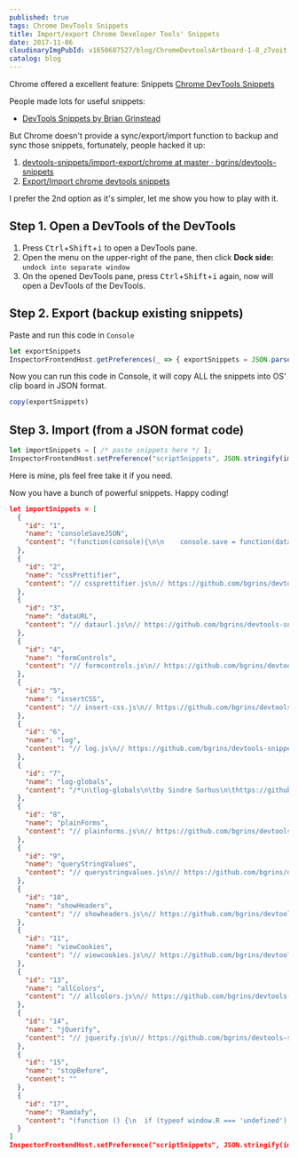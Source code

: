 ```yaml
---
published: true
tags: Chrome DevTools Snippets
title: Import/export Chrome Developer Tools' Snippets
date: 2017-11-06
cloudinaryImgPubId: v1650687527/blog/ChromeDevtoolsArtboard-1-8_z7voit
catalog: blog
---
```


Chrome offered a excellent feature: Snippets [Chrome DevTools Snippets](https://developers.google.com/web/tools/chrome-devtools/snippets)

People made lots for useful snippets:
* [DevTools Snippets by Brian Grinstead](https://bgrins.github.io/devtools-snippets/)

But Chrome doesn't provide a sync/export/import function to backup and sync those snippets, fortunately, people hacked it up: 
1. [devtools-snippets/import-export/chrome at master · bgrins/devtools-snippets](https://github.com/bgrins/devtools-snippets/tree/master/import-export/chrome)
2. [Export/Import chrome devtools snippets](https://gist.github.com/DJTB/9c177156340e3d4be8580574ecf31c06)

I prefer the 2nd option as it's simpler, let me show you how to play with it.

## Step 1. Open a DevTools of the DevTools 
1. Press <kbd>Ctrl</kbd>+<kbd>Shift</kbd>+<kbd>i</kbd> to open a DevTools pane.
2. Open the menu on the upper-right of the pane, then click **Dock side:** `undock into separate window`
3. On the opened DevTools pane, press <kbd>Ctrl</kbd>+<kbd>Shift</kbd>+<kbd>i</kbd> again, now will open a DevTools of the DevTools.

## Step 2. Export (backup existing snippets)

Paste and run this code in `Console`

```js
let exportSnippets
InspectorFrontendHost.getPreferences(_ => { exportSnippets = JSON.parse(_.scriptSnippets) })
```

Now you can run this code in Console, it will copy ALL the snippets into OS' clip board in JSON format.

```js
copy(exportSnippets)
```

## Step 3. Import (from a JSON format code)

```js
let importSnippets = [ /* paste snippets here */ ];
InspectorFrontendHost.setPreference("scriptSnippets", JSON.stringify(importSnippets));
```
Here is mine, pls feel free take it if you need. 

Now you have a bunch of powerful snippets. Happy coding!

```json
let importSnippets = [
  {
    "id": "1",
    "name": "consoleSaveJSON",
    "content": "(function(console){\n\n    console.save = function(data, filename){\n\n        if(!data) {\n            console.error('Console.save: No data')\n            return;\n        }\n\n        if(!filename) filename = 'console.json'\n\n        if(typeof data === \"object\"){\n            data = JSON.stringify(data, undefined, 4)\n        }\n\n        var blob = new Blob([data], {type: 'text/json'}),\n            e    = document.createEvent('MouseEvents'),\n            a    = document.createElement('a')\n\n        a.download = filename\n        a.href = window.URL.createObjectURL(blob)\n        a.dataset.downloadurl =  ['text/json', a.download, a.href].join(':')\n        e.initMouseEvent('click', true, false, window, 0, 0, 0, 0, 0, false, false, false, false, 0, null)\n        a.dispatchEvent(e)\n    }\n})(console)"
  },
  {
    "id": "2",
    "name": "cssPrettifier",
    "content": "// cssprettifier.js\n// https://github.com/bgrins/devtools-snippets\n// Unminify and prettify a CSS file.\n\n/*\n * cssprettifier-bookmarklet\n * Copyright (c) 2013 Addy Osmani, Sindre Sorhus\n * CSSBeautify (c) Sencha, Ariya Hidayat\n * Prism (c) Lea Verou\n * Licensed under the MIT license.\n */\n /*globals document:true*/\n(function () {\n  'use strict';\n\n  if (document.body.childNodes.length !== 1) {\n       console.log(\"CSS Prettify: This page doesn't appear to be a stylesheet.  Make sure you run this on a css file\");\n       return;\n  }\n\n  // cssbeautify\n  (function(){\"use strict\";function a(a,b){function s(a){return\" \"===a||\"\\n\"===a||\"   \"===a||\"\\r\"===a||\"\\f\"===a}function t(a){return\"'\"===a||'\"'===a}function u(a){return h>=\"a\"&&\"z\">=h||h>=\"A\"&&\"Z\">=h||h>=\"0\"&&\"9\">=h||\"-_*.:#\".indexOf(a)>=0}function v(){var a;for(a=m;a>0;a-=1)g+=c.indent}function w(){g=r(g),p?g+=\" {\":(g+=\"\\n\",v(),g+=\"{\"),\"\\n\"!==i&&(g+=\"\\n\"),m+=1}function x(){var a;m-=1,g=r(g),q&&(a=g.charAt(g.length-1),\";\"!==a&&\"{\"!==a&&(g+=\";\")),g+=\"\\n\",v(),g+=\"}\",f.push(g),g=\"\"}var c,f,h,i,j,k,l,m,n,o,r,d=0,e=a.length,g=\"\",p=!0,q=!1;for(c=arguments.length>1?b:{},c.indent===void 0&&(c.indent=\"    \"),\"string\"==typeof c.openbrace&&(p=\"end-of-line\"===c.openbrace),\"boolean\"==typeof c.autosemicolon&&(q=c.autosemicolon),r=String.prototype.trimRight?function(a){return a.trimRight()}:function(a){return a.replace(/\\s+$/,\"\")},l={Start:0,AtRule:1,Block:2,Selector:3,Ruleset:4,Property:5,Separator:6,Expression:7,URL:8},m=0,k=l.Start,o=!1,f=[],a=a.replace(/\\r\\n/g,\"\\n\");e>d;)if(h=a.charAt(d),i=a.charAt(d+1),d+=1,t(n))g+=h,h===n&&(n=null),\"\\\\\"===h&&i===n&&(g+=i,d+=1);else if(t(h))g+=h,n=h;else if(o)g+=h,\"*\"===h&&\"/\"===i&&(o=!1,g+=i,d+=1);else if(\"/\"!==h||\"*\"!==i){if(k===l.Start){if(0===f.length&&s(h)&&0===g.length)continue;if(\" \">=h||h.charCodeAt(0)>=128){k=l.Start,g+=h;continue}if(u(h)||\"[\"===h||\"@\"===h){if(j=r(g),0===j.length)f.length>0&&(g=\"\\n\\n\");else if(\"}\"===j.charAt(j.length-1)||\";\"===j.charAt(j.length-1))g=j+\"\\n\\n\";else for(;;){if(i=g.charAt(g.length-1),\" \"!==i&&9!==i.charCodeAt(0))break;g=g.substr(0,g.length-1)}g+=h,k=\"@\"===h?l.AtRule:l.Selector;continue}}if(k!==l.AtRule)if(k!==l.Block)if(k!==l.Selector)if(k!==l.Ruleset)if(k!==l.Property)if(k!==l.Separator)if(k!==l.Expression)k===l.URL&&\")\"===h&&g.charAt(\"\\\\\"!==g.length-1)?(g+=h,k=l.Expression):g+=h;else{if(\"}\"===h){x(),k=l.Start,m>0&&(k=l.Block);continue}if(\";\"===h){g=r(g),g+=\";\\n\",k=l.Ruleset;continue}if(g+=h,\"(\"===h&&\"l\"===g.charAt(g.length-2)&&\"r\"===g.charAt(g.length-3)&&\"u\"===g.charAt(g.length-4)){k=l.URL;continue}}else{if(!s(h)){g+=h,k=l.Expression;continue}t(i)&&(k=l.Expression)}else{if(\":\"===h){g=r(g),g+=\": \",k=l.Expression,s(i)&&(k=l.Separator);continue}if(\"}\"===h){x(),k=l.Start,m>0&&(k=l.Block);continue}g+=h}else{if(\"}\"===h){x(),k=l.Start,m>0&&(k=l.Block);continue}if(\"\\n\"===h){g=r(g),g+=\"\\n\";continue}if(!s(h)){g=r(g),g+=\"\\n\",v(),g+=h,k=l.Property;continue}g+=h}else{if(\"{\"===h){w(),k=l.Ruleset;continue}if(\"}\"===h){x(),k=l.Start;continue}g+=h}else{if(u(h)){if(j=r(g),0===j.length)f.length>0&&(g=\"\\n\\n\");else if(\"}\"===j.charAt(j.length-1))g=j+\"\\n\\n\";else for(;;){if(i=g.charAt(g.length-1),\" \"!==i&&9!==i.charCodeAt(0))break;g=g.substr(0,g.length-1)}v(),g+=h,k=l.Selector;continue}if(\"}\"===h){x(),k=l.Start;continue}g+=h}else{if(\";\"===h){g+=h,k=l.Start;continue}if(\"{\"===h){j=r(g),w(),k=\"@font-face\"===j?l.Ruleset:l.Block;continue}g+=h}}else o=!0,g+=h,g+=i,d+=1;return g=f.join(\"\")+g}\"undefined\"!=typeof exports?module.exports=exports=a:\"object\"==typeof window&&(window.cssbeautify=a)})();\n  // prism\n  (function(){var e=/\\blang(?:uage)?-(?!\\*)(\\w+)\\b/i,t=self.Prism={util:{type:function(e){return Object.prototype.toString.call(e).match(/\\[object (\\w+)\\]/)[1]},clone:function(e){var n=t.util.type(e);switch(n){case\"Object\":var r={};for(var i in e)e.hasOwnProperty(i)&&(r[i]=t.util.clone(e[i]));return r;case\"Array\":return e.slice()}return e}},languages:{extend:function(e,n){var r=t.util.clone(t.languages[e]);for(var i in n)r[i]=n[i];return r},insertBefore:function(e,n,r,i){i=i||t.languages;var s=i[e],o={};for(var u in s)if(s.hasOwnProperty(u)){if(u==n)for(var a in r)r.hasOwnProperty(a)&&(o[a]=r[a]);o[u]=s[u]}return i[e]=o},DFS:function(e,n){for(var r in e){n.call(e,r,e[r]);t.util.type(e)===\"Object\"&&t.languages.DFS(e[r],n)}}},highlightAll:function(e,n){var r=document.querySelectorAll('code[class*=\"language-\"], [class*=\"language-\"] code, code[class*=\"lang-\"], [class*=\"lang-\"] code');for(var i=0,s;s=r[i++];)t.highlightElement(s,e===!0,n)},highlightElement:function(r,i,s){var o,u,a=r;while(a&&!e.test(a.className))a=a.parentNode;if(a){o=(a.className.match(e)||[,\"\"])[1];u=t.languages[o]}if(!u)return;r.className=r.className.replace(e,\"\").replace(/\\s+/g,\" \")+\" language-\"+o;a=r.parentNode;/pre/i.test(a.nodeName)&&(a.className=a.className.replace(e,\"\").replace(/\\s+/g,\" \")+\" language-\"+o);var f=r.textContent;if(!f)return;f=f.replace(/&/g,\"&amp;\").replace(/</g,\"&lt;\").replace(/>/g,\"&gt;\").replace(/\\u00a0/g,\" \");var l={element:r,language:o,grammar:u,code:f};t.hooks.run(\"before-highlight\",l);if(i&&self.Worker){var c=new Worker(t.filename);c.onmessage=function(e){l.highlightedCode=n.stringify(JSON.parse(e.data));l.element.innerHTML=l.highlightedCode;s&&s.call(l.element);t.hooks.run(\"after-highlight\",l)};c.postMessage(JSON.stringify({language:l.language,code:l.code}))}else{l.highlightedCode=t.highlight(l.code,l.grammar);l.element.innerHTML=l.highlightedCode;s&&s.call(r);t.hooks.run(\"after-highlight\",l)}},highlight:function(e,r){return n.stringify(t.tokenize(e,r))},tokenize:function(e,n){var r=t.Token,i=[e],s=n.rest;if(s){for(var o in s)n[o]=s[o];delete n.rest}e:for(var o in n){if(!n.hasOwnProperty(o)||!n[o])continue;var u=n[o],a=u.inside,f=!!u.lookbehind||0;u=u.pattern||u;for(var l=0;l<i.length;l++){var c=i[l];if(i.length>e.length)break e;if(c instanceof r)continue;u.lastIndex=0;var h=u.exec(c);if(h){f&&(f=h[1].length);var p=h.index-1+f,h=h[0].slice(f),d=h.length,v=p+d,m=c.slice(0,p+1),g=c.slice(v+1),y=[l,1];m&&y.push(m);var b=new r(o,a?t.tokenize(h,a):h);y.push(b);g&&y.push(g);Array.prototype.splice.apply(i,y)}}}return i},hooks:{all:{},add:function(e,n){var r=t.hooks.all;r[e]=r[e]||[];r[e].push(n)},run:function(e,n){var r=t.hooks.all[e];if(!r||!r.length)return;for(var i=0,s;s=r[i++];)s(n)}}},n=t.Token=function(e,t){this.type=e;this.content=t};n.stringify=function(e){if(typeof e==\"string\")return e;if(Object.prototype.toString.call(e)==\"[object Array]\")return e.map(n.stringify).join(\"\");var r={type:e.type,content:n.stringify(e.content),tag:\"span\",classes:[\"token\",e.type],attributes:{}};r.type==\"comment\"&&(r.attributes.spellcheck=\"true\");t.hooks.run(\"wrap\",r);var i=\"\";for(var s in r.attributes)i+=s+'=\"'+(r.attributes[s]||\"\")+'\"';return\"<\"+r.tag+' class=\"'+r.classes.join(\" \")+'\" '+i+\">\"+r.content+\"</\"+r.tag+\">\"};if(!self.document){self.addEventListener(\"message\",function(e){var n=JSON.parse(e.data),r=n.language,i=n.code;self.postMessage(JSON.stringify(t.tokenize(i,t.languages[r])));self.close()},!1);return}var r=document.getElementsByTagName(\"script\");r=r[r.length-1];if(r){t.filename=r.src;document.addEventListener&&!r.hasAttribute(\"data-manual\")&&document.addEventListener(\"DOMContentLoaded\",t.highlightAll)}})();;\n  Prism.languages.css={comment:/\\/\\*[\\w\\W]*?\\*\\//g,atrule:/@[\\w-]+?(\\s+[^;{]+)?(?=\\s*{|\\s*;)/gi,url:/url\\(([\"']?).*?\\1\\)/gi,selector:/[^\\{\\}\\s][^\\{\\}]*(?=\\s*\\{)/g,property:/(\\b|\\B)[a-z-]+(?=\\s*:)/ig,string:/(\"|')(\\\\?.)*?\\1/g,important:/\\B!important\\b/gi,ignore:/&(lt|gt|amp);/gi,punctuation:/[\\{\\};:]/g};Prism.languages.markup&&Prism.languages.insertBefore(\"markup\",\"tag\",{style:{pattern:/(&lt;|<)style[\\w\\W]*?(>|&gt;)[\\w\\W]*?(&lt;|<)\\/style(>|&gt;)/ig,inside:{tag:{pattern:/(&lt;|<)style[\\w\\W]*?(>|&gt;)|(&lt;|<)\\/style(>|&gt;)/ig,inside:Prism.languages.markup.tag.inside},rest:Prism.languages.css}}});\n\n  var prismStyle = document.createElement('style');\n  var beautified = cssbeautify(document.body.textContent, {autosemicolon: true});\n  var highlighted = Prism.highlight(beautified, Prism.languages.css);\n\n  prismStyle.textContent = 'code[class*=\"language-\"],pre[class*=\"language-\"]{color:black;text-shadow:0 1px white;font-family:Consolas,Monaco,\\'Andale Mono\\',monospace;direction:ltr;text-align:left;white-space:pre;word-spacing:normal;-moz-tab-size:4;-o-tab-size:4;tab-size:4;-webkit-hyphens:none;-moz-hyphens:none;-ms-hyphens:none;hyphens:none;}@media print{code[class*=\"language-\"],pre[class*=\"language-\"]{text-shadow:none;}}pre[class*=\"language-\"]{padding:1em;margin:.5em 0;overflow:auto;}:not(pre) > code[class*=\"language-\"],pre[class*=\"language-\"]{background:#f5f2f0;}:not(pre) > code[class*=\"language-\"]{padding:.1em;border-radius:.3em;}.token.comment,.token.prolog,.token.doctype,.token.cdata{color:slategray;}.token.punctuation{color:#999;}.namespace{opacity:.7;}.token.property,.token.tag,.token.boolean,.token.number{color:#905;}.token.selector,.token.attr-name,.token.string{color:#690;}.token.operator,.token.entity,.token.url,.language-css .token.string,.style .token.string{color:#a67f59;background:hsla(0,0%,100%,.5);}.token.atrule,.token.attr-value,.token.keyword{color:#07a;}.token.regex,.token.important{color:#e90;}.token.important{font-weight:bold;}.token.entity{cursor:help;}';\n\n  document.head.innerHTML = '';\n  document.head.appendChild(prismStyle);\n  document.body.innerHTML = '<code><pre>' + highlighted + '</pre></code>';\n\n})();"
  },
  {
    "id": "3",
    "name": "dataURL",
    "content": "// dataurl.js\n// https://github.com/bgrins/devtools-snippets\n// Print out data URLs for all images / canvases on the page.\n\n(function() {\n\n  console.group(\"Data URLs\");\n\n  [].forEach.call(document.querySelectorAll(\"img\"), function(i) {\n    var c = document.createElement(\"canvas\");\n    var ctx = c.getContext(\"2d\");\n    c.width = i.width;\n    c.height = i.height;\n\n    try {\n      ctx.drawImage(i, 0, 0);\n      console.log(i, c.toDataURL());\n    }\n    catch(e) {\n      console.log(i, \"No Permission - try opening this image in a new tab and running the snippet again?\", i.src);\n    }\n  });\n\n  [].forEach.call(document.querySelectorAll(\"canvas\"), function(c) {\n    try {\n      console.log(c, c.toDataURL());\n    }\n    catch(e) {\n      console.log(c, \"No Permission\");\n    }\n  });\n\n  console.groupEnd(\"Data URLs\");\n\n})();"
  },
  {
    "id": "4",
    "name": "formControls",
    "content": "// formcontrols.js\n// https://github.com/bgrins/devtools-snippets\n// Print out forms and their controls\n\n(function() {\n\n  var forms = document.querySelectorAll(\"form\");\n\n  for (var i = 0, len = forms.length; i < len; i++) {\n    var tab = [ ];\n\n    console.group(\"HTMLForm quot;\" + forms[i].name + \"quot;: \" + forms[i].action);\n    console.log(\"Element:\", forms[i], \"\\nName:    \"+forms[i].name+\"\\nMethod:  \"+forms[i].method.toUpperCase()+\"\\nAction:  \"+forms[i].action || \"null\");\n\n    [\"input\", \"textarea\", \"select\"].forEach(function (control) {\n      [].forEach.call(forms[i].querySelectorAll(control), function (node) {\n        tab.push({\n          \"Element\": node,\n          \"Type\": node.type,\n          \"Name\": node.name,\n          \"Value\": node.value,\n          \"Pretty Value\": (isNaN(node.value) || node.value === \"\" ? node.value : parseFloat(node.value))\n        });\n      });\n    });\n\n    console.table(tab);\n    console.groupEnd();\n  }\n})();"
  },
  {
    "id": "5",
    "name": "insertCSS",
    "content": "// insert-css.js\n// https://github.com/bgrins/devtools-snippets\n// Injects a snippet of CSS into the current page.\n\nfunction insertCss(code) {\n  var style = document.createElement('style');\n  style.type = 'text/css';\n\n  if (style.styleSheet) {  // IE\n    style.styleSheet.cssText = code;\n  } else { // Other browsers\n    style.innerHTML = code;\n  }\n  document.getElementsByTagName(\"head\")[0].appendChild( style );\n}\n\n// Feel free to extend this snippet with your favorite CSS snippets.\n// Here's an example which makes the current page high contrast.\n// Notice the trailing backslashes, used to define multiline strings.\nfunction insertCssHighContrast() {\n  var css = '\\\n    * { background: white ! important; color: black !important } \\\n    :link, :link * { color: #0000EE !important } \\\n    :visited, :visited * { color: #551A8B !important } \\\n  ';\n    insertCss(css);\n}"
  },
  {
    "id": "6",
    "name": "log",
    "content": "// log.js\n// https://github.com/bgrins/devtools-snippets\n// Adds a `log` function to window object.\n// http://www.briangrinstead.com/blog/console-log-helper-function\n \n(function() {\n \n  window.log = Function.prototype.bind.call(console.log, console);\n \n})();"
  },
  {
    "id": "7",
    "name": "log-globals",
    "content": "/*\n\tlog-globals\n\tby Sindre Sorhus\n\thttps://github.com/sindresorhus/log-globals\n\tMIT License\n*/\n(function () {\n\t'use strict';\n\n\tfunction getIframe() {\n\t\tvar el = document.createElement('iframe');\n\t\tel.style.display = 'none';\n\t\tdocument.body.appendChild(el);\n\t\tvar win = el.contentWindow;\n\t\tdocument.body.removeChild(el);\n\t\treturn win;\n\t}\n\n\tfunction detectGlobals() {\n\t\tvar iframe = getIframe();\n\t\tvar ret = Object.create(null);\n\n\t\tfor (var prop in window) {\n\t\t\tif (!(prop in iframe)) {\n\t\t\t\tret[prop] = window[prop];\n\t\t\t}\n\t\t}\n\n\t\treturn ret;\n\t}\n\n\tconsole.log(detectGlobals());\n})();"
  },
  {
    "id": "8",
    "name": "plainForms",
    "content": "// plainforms.js\n// https://github.com/bgrins/devtools-snippets\n// Remove HTML5 form features (validations and special input types).\n//HTML5 Forms are great, but sometimes you don’t want the browser to validate \n//or present special controls for them. For instance, if you want to test server-side \n//validation of some fields, you do not want the browser to prevent invalid data for \n//that field type. This snippet finds all of the HTML5 input elements, sets their type \n//attributes to “text” (and keeps any values that were set), and removes any validations \n//enforced by the browser. Implementation by stroebjo.\n(function () {\n\n  ['maxlength', 'required', 'min', 'max', 'pattern', 'step' ].forEach(function (attr) {\n    [].forEach.call(document.querySelectorAll(\"[\" + attr + \"]\"), function (node) {\n      node.removeAttribute(attr);\n    });\n  });\n\n  ['tel', 'url', 'email', 'datetime', 'date', 'month', 'week', 'time', 'datetime-local', 'number', 'range', 'color'].forEach(function (type) {\n    [].forEach.call(document.querySelectorAll(\"input[type=\" + type + \"]\"), function (node) {\n      node.setAttribute('type', 'text');\n    });\n  });\n\n  console.info(\"All HTML5 form validations have been removed.\");\n})();"
  },
  {
    "id": "9",
    "name": "queryStringValues",
    "content": "// querystringvalues.js\n// https://github.com/bgrins/devtools-snippets\n// Print out key/value pairs from querystring.\n \n(function() {\n \n  var url = location;\n  var querystring = location.search.slice(1);\n  var tab = querystring.split(\"&\").map(function(qs) {\n    return { \"Key\": qs.split(\"=\")[0], \"Value\": qs.split(\"=\")[1], \"Pretty Value\": decodeURIComponent(qs.split(\"=\")[1]).replace(/\\+/g,\" \") }\n  });\n \n  console.group(\"Querystring Values\");\n  console.log(\"URL: \"+url+\"\\nQS:  \"+querystring);\n  console.table(tab);\n  console.groupEnd(\"Querystring Values\");\n \n})();"
  },
  {
    "id": "10",
    "name": "showHeaders",
    "content": "// showheaders.js\n// https://github.com/bgrins/devtools-snippets\n// Print out response headers for current URL.\n \n(function() {\n \n  var request=new XMLHttpRequest();\n  request.open('HEAD',window.location,true);\n   \n  request.onload = request.onerror = function () {\n    var headers = request.getAllResponseHeaders();\n    var tab = headers.split(\"\\n\").map(function(h) {\n      return { \"Key\": h.split(\": \")[0], \"Value\": h.split(\": \")[1] }\n    }).filter(function(h) { return h.Value !== undefined; });\n \n    console.group(\"Request Headers\");\n    console.log(headers);\n    console.table(tab);\n    console.groupEnd(\"Request Headers\");\n  };\n   \n  request.send(null);\n \n})();"
  },
  {
    "id": "11",
    "name": "viewCookies",
    "content": "// viewcookies.js\n// https://github.com/bgrins/devtools-snippets\n// Shows all cookies stored in document.cookies in a console.table\n \n(function() {\n  'use strict';\n \n  window.viewCookies = function() {\n    if (document.cookie) {\n      const cookies = document.cookie\n        .split(/; ?/)\n        .map(s => {\n          const [ , key, value ] = s.match(/^(.*?)=(.*)$/);\n          return {\n            key,\n            value: decodeURIComponent(value)\n          };\n        });\n \n      console.table(cookies);\n    }\n    else {\n      console.warn('document.cookie is empty!');\n    }\n  };\n})();\n \nwindow.viewCookies();"
  },
  {
    "id": "13",
    "name": "allColors",
    "content": "// allcolors.js\n// https://github.com/bgrins/devtools-snippets\n// Print out CSS colors used in elements on the page.\n \n(function () {\n  // Should include colors from elements that have a border color but have a zero width?\n  var includeBorderColorsWithZeroWidth = false;\n \n  var allColors = {};\n  var props = [\"background-color\", \"color\", \"border-top-color\", \"border-right-color\", \"border-bottom-color\", \"border-left-color\"];\n  var skipColors = {\n    \"rgb(0, 0, 0)\": 1,\n    \"rgba(0, 0, 0, 0)\": 1,\n    \"rgb(255, 255, 255)\": 1\n  };\n \n  [].forEach.call(document.querySelectorAll(\"*\"), function (node) {\n    var nodeColors = {};\n    props.forEach(function (prop) {\n      var color = window.getComputedStyle(node, null).getPropertyValue(prop),\n        thisIsABorderProperty = (prop.indexOf(\"border\") != -1),\n        notBorderZero = thisIsABorderProperty ? window.getComputedStyle(node, null).getPropertyValue(prop.replace(\"color\", \"width\")) !== \"0px\" : true,\n        colorConditionsMet;\n \n      if (includeBorderColorsWithZeroWidth) {\n        colorConditionsMet = color && !skipColors[color];\n      } else {\n        colorConditionsMet = color && !skipColors[color] && notBorderZero;\n      }\n \n      if (colorConditionsMet) {\n        if (!allColors[color]) {\n          allColors[color] = {\n            count: 0,\n            nodes: []\n          };\n        }\n \n        if (!nodeColors[color]) {\n          allColors[color].count++;\n          allColors[color].nodes.push(node);\n        }\n \n        nodeColors[color] = true;\n      }\n    });\n  });\n \n  function rgbTextToRgbArray(rgbText) {\n    return rgbText.replace(/\\s/g, \"\").match(/\\d+,\\d+,\\d+/)[0].split(\",\").map(function(num) {\n      return parseInt(num, 10);\n    });\n  }\n \n  function componentToHex(c) {\n    var hex = c.toString(16);\n    return hex.length == 1 ? \"0\" + hex : hex;\n  }\n \n  function rgbToHex(rgbArray) {\n    var r = rgbArray[0],\n      g = rgbArray[1],\n      b = rgbArray[2];\n    return \"#\" + componentToHex(r) + componentToHex(g) + componentToHex(b);\n  }\n \n  var allColorsSorted = [];\n  for (var i in allColors) {\n    var rgbArray = rgbTextToRgbArray(i);\n    var hexValue = rgbToHex(rgbArray);\n \n    allColorsSorted.push({\n      key: i,\n      value: allColors[i],\n      hexValue: hexValue\n    });\n  }\n \n  allColorsSorted = allColorsSorted.sort(function (a, b) {\n    return b.value.count - a.value.count;\n  });\n \n  var nameStyle = \"font-weight:normal;\";\n  var countStyle = \"font-weight:bold;\";\n  function colorStyle(color) {\n    return \"background:\" + color + \";color:\" + color + \";border:1px solid #333;\";\n  };\n \n  console.group(\"Total colors used in elements on the page: \" + window.location.href + \" are \" + allColorsSorted.length);\n  allColorsSorted.forEach(function (c) {\n    console.groupCollapsed(\"%c    %c \" + c.key + \" \" + c.hexValue + \" %c(\" + c.value.count + \" times)\",\n      colorStyle(c.key), nameStyle, countStyle);\n    c.value.nodes.forEach(function (node) {\n      console.log(node);\n    });\n    console.groupEnd();\n  });\n  console.groupEnd(\"All colors used in elements on the page\");\n \n})();"
  },
  {
    "id": "14",
    "name": "jQuerify",
    "content": "// jquerify.js\n// https://github.com/bgrins/devtools-snippets\n// Add jQuery to any page that does not have it already.\n \n(function () {\n \n  if ( !window.jQuery ) {\n    var dollarInUse = !!window.$;\n    var s = document.createElement('script');\n    s.setAttribute('src', 'https://cdn.bootcss.com/jquery/2.2.4/jquery.min.js');\n    s.addEventListener('load', function(){\n      console.log('jQuery loaded!');\n \n      if(dollarInUse) {\n        jQuery.noConflict();\n        console.log('`$` already in use; use `jQuery`');\n      }\n    });\n \n    document.body.appendChild(s);\n  }\n \n})();"
  },
  {
    "id": "15",
    "name": "stopBefore",
    "content": ""
  },
  {
    "id": "17",
    "name": "Ramdafy",
    "content": "(function () {\n  if (typeof window.R === 'undefined') {\n    var s = document.createElement('script');\n    s.setAttribute('src', 'https://cdn.rawgit.com/ramda/ramda/master/dist/ramda.js');\n    document.body.appendChild(s);\n  }\n}());"
  }
]
InspectorFrontendHost.setPreference("scriptSnippets", JSON.stringify(importSnippets));
```

